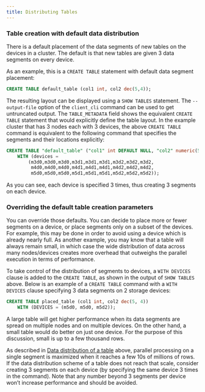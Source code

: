 ```yaml
---
title: Distributing Tables
---
```


### Table creation with default data distribution

There is a default placement of the data segments of new tables on the devices in a cluster. The default is that new tables are given 3 data segments on every device.

As an example, this is a `CREATE TABLE` statement with default data segment placement:

```sql
CREATE TABLE default_table (col1 int, col2 dec(5,4));
```

The resulting layout can be displayed using a `SHOW TABLES` statement. The `--output-file` option of the `client_cli` command can be used to get untruncated output. The `TABLE_METADATA` field shows the equivalent `CREATE TABLE` statement that would explicitly define the table layout. In the example cluster that has 3 nodes each with 3 devices, the above `CREATE TABLE` command is equivalent to the following command that specifies the segments and their locations explicitly:

```sql
CREATE TABLE "default_table" ("col1" int DEFAULT NULL, "col2" numeric(5,4) DEFAULT NULL)
	WITH (devices =
		(m3d0,m3d0,m3d0,m3d1,m3d1,m3d1,m3d2,m3d2,m3d2,
		 m4d0,m4d0,m4d0,m4d1,m4d1,m4d1,m4d2,m4d2,m4d2,
		 m5d0,m5d0,m5d0,m5d1,m5d1,m5d1,m5d2,m5d2,m5d2));
```

As you can see, each device is specified 3 times, thus creating 3 segments on each device.

### Overriding the default table creation parameters

You can override those defaults. You can decide to place more or fewer segments on a device, or place segments only on a subset of the devices. For example, this may be done in order to avoid using a device which is already nearly full. As another example, you may know that a table will always remain small, in which case the wide distribution of data across many nodes/devices creates more overhead that outweighs the parallel execution in terms of performance.

To take control of the distribution of segments to devices, a `WITH DEVICES` clause is added to the `CREATE TABLE`, as shown in the output of `SHOW TABLES` above. Below is an example of a `CREATE TABLE` command with a `WITH DEVICES` clause specifying 3 data segments on 2 storage devices:

```sql
CREATE TABLE placed_table (col1 int, col2 dec(5, 4))
	WITH (DEVICES = (m5d0, m5d0, m5d2));
```

A large table will get higher performance when its data segments are spread on multiple nodes and on multiple devices. On the other hand, a small table would do better on just one device. For the purpose of this discussion, small is up to a few thousand rows.

As described in [Data distribution of a table](/table-index-best-practices/introduction/data-distribution-table) above, parallel processing on a single segment is maximized when it reaches a few 10s of millions of rows. If the data distribution scheme of a table does not reach that scale, consider creating 3 segments on each device (by specifying the same device 3 times in the command). Note that any number beyond 3 segments per device won’t increase performance and should be avoided.

